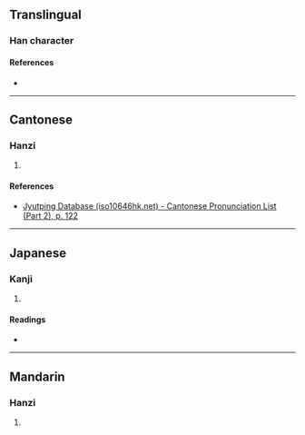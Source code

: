{{character info/new}}
==Translingual==

===Han character===
{{Han char|rn=72|rad=日|as=04|sn=8|four=|canj=ACI|ids=⿰日公}}

====References====
* {{Han ref|kx=0492.080|dkj=13819|dj=0855.050|hdz=21491.060|uh=6616|ud=26134}}

----

==Cantonese==

===Hanzi===
{{yue-hanzi|jyut=[[jyun4]]|y=yun4}}

# {{defn|lang=yue|sort=日04}}

====References====
* [http://www.iso10646hk.net/jp/document/download.jsp Jyutping Database (iso10646hk.net) - Cantonese Pronunciation List (Part 2), p. 122]

----

==Japanese==

===Kanji===
{{ja-kanji|grade=|rs=日04}}

# {{defn|lang=ja|sort=日04}}

====Readings====
* {{ja-readings|on=[[えん]] (en)|kun=[[めぐる]] (meguru)}}

----

==Mandarin==

===Hanzi===
{{cmn-hanzi|pin=[[yán]] ([[yan2]])|wg=yen<sup>2</sup>}}

# {{defn|lang=cmn|sort=日04}}